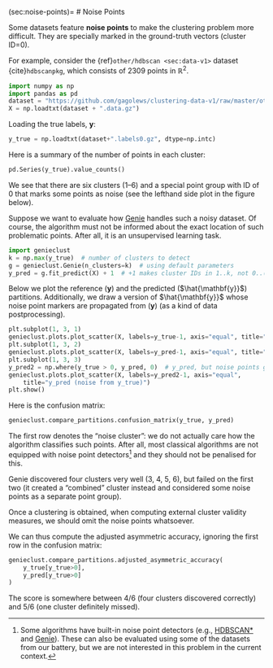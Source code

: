 (sec:noise-points)=
# Noise Points


Some datasets feature **noise points**
to make the clustering problem more difficult.
They are specially marked in the ground-truth vectors (cluster ID=0).


For example, consider the {ref}`other/hdbscan <sec:data-v1>` dataset
{cite}`hdbscanpkg`, which consists of 2309 points in $\mathbb{R}^2$.

```python
import numpy as np
import pandas as pd
dataset = "https://github.com/gagolews/clustering-data-v1/raw/master/other/hdbscan"
X = np.loadtxt(dataset + ".data.gz")
```

Loading the true labels, $\mathbf{y}$:

```python
y_true = np.loadtxt(dataset+".labels0.gz", dtype=np.intc)
```

Here is a summary of the number of points in each cluster:

```python
pd.Series(y_true).value_counts()
```

We see that there are six clusters (1–6)
and a special point group with ID of 0 that marks
some points as noise (see the lefthand side plot in the figure below).



Suppose we want to evaluate how [Genie](https://genieclust.gagolewski.com)
handles such a noisy dataset. Of course, the algorithm must
not be informed about the exact location of such problematic points.
After all, it is an unsupervised learning task.

```python
import genieclust
k = np.max(y_true)  # number of clusters to detect
g = genieclust.Genie(n_clusters=k)  # using default parameters
y_pred = g.fit_predict(X) + 1  # +1 makes cluster IDs in 1..k, not 0..(k-1)
```

Below we plot the reference  ($\mathbf{y}$)
and the predicted ($\hat{\mathbf{y}}$) partitions.
Additionally, we draw a version of $\hat{\mathbf{y}}$ whose
noise point markers are propagated from  ($\mathbf{y}$)
(as a kind of data postprocessing).

```python
plt.subplot(1, 3, 1)
genieclust.plots.plot_scatter(X, labels=y_true-1, axis="equal", title="y_true")
plt.subplot(1, 3, 2)
genieclust.plots.plot_scatter(X, labels=y_pred-1, axis="equal", title="y_pred")
plt.subplot(1, 3, 3)
y_pred2 = np.where(y_true > 0, y_pred, 0)  # y_pred, but noise points get ID=0
genieclust.plots.plot_scatter(X, labels=y_pred2-1, axis="equal",
    title="y_pred (noise from y_true)")
plt.show()
```


Here is the confusion matrix:

```python
genieclust.compare_partitions.confusion_matrix(y_true, y_pred)
```

The first row denotes the "noise cluster": we do not actually
care how the algorithm classifies such points. After all, most classical
algorithms are not equipped with noise point detectors[^footnoisedetect]
and they should not be penalised for this.

Genie discovered four clusters very well (3, 4, 5, 6),
but failed on the first two (it created a "combined" cluster instead
and considered some noise points as a separate point group).


::::{important}
Once a clustering is obtained,
when computing external cluster validity measures,
we should omit the noise points whatsoever.
::::


We can thus compute the adjusted asymmetric accuracy,
ignoring the first row in the confusion matrix:

```python
genieclust.compare_partitions.adjusted_asymmetric_accuracy(
    y_true[y_true>0],
    y_pred[y_true>0]
)
```

The score is somewhere between 4/6 (four clusters discovered correctly)
and 5/6 (one cluster definitely missed).



[^footnoisedetect]: Some algorithms have built-in noise point detectors
    (e.g., [HDBSCAN\*](https://hdbscan.readthedocs.io/en/latest/)
    and [Genie](https://genieclust.gagolewski.com)).
    These can also be evaluated using some of the datasets from our battery,
    but we are not interested in this problem in the current context.
